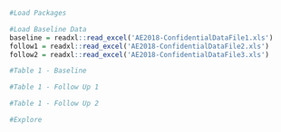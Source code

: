 ```r
#Load Packages
```

```r
#Load Baseline Data
baseline = readxl::read_excel('AE2018-ConfidentialDataFile1.xls')
follow1 = readxl::read_excel('AE2018-ConfidentialDataFile2.xls')
follow2 = readxl::read_excel('AE2018-ConfidentialDataFile3.xls')
```

```r
#Table 1 - Baseline
```

```r
#Table 1 - Follow Up 1
```

```r
#Table 1 - Follow Up 2 
```

```r
#Explore 
```



